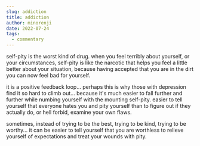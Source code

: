 ```yaml
---
slug: addiction
title: addiction
author: minorenji
date: 2022-07-24
tags:
  - commentary
---
```


self-pity is the worst kind of drug. when you feel terribly about yourself, or your circumstances, self-pity is like the narcotic that helps you feel a little better about your situation, because having accepted that you are in the dirt you can now feel bad for yourself.

it is a positive feedback loop... perhaps this is why those with depression find it so hard to climb out... because it's much easier to fall further and further while numbing yourself with the mounting self-pity. easier to tell yourself that everyone hates you and pity yourself than to figure out if they actually do, or hell forbid, examine your own flaws.

sometimes, instead of trying to be the best, trying to be kind, trying to be worthy... it can be easier to tell yourself that you are worthless to relieve yourself of expectations and treat your wounds with pity.
